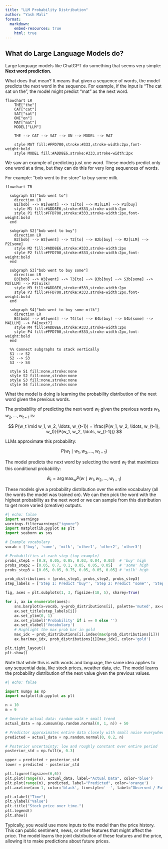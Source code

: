 ```yaml
---
title: "LLM Probability Distribution"
author: "Yash Mali"
format:
  markdown:
    embed-resources: true
    html: true
---
```


## What do Large Language Models do?

Large language models like ChatGPT do something that seems very simple: **Next word prediction.**

What does that mean? It means that given a sequence of words, the model predicts the next word in the sequence. For example, if the input is "The cat sat on the", the model might predict "mat" as the next word.


```mermaid
flowchart LR
    THE["the"]
    CAT["cat"]
    SAT["sat"]
    ON["on"]
    MAT["mat"]
    MODEL["LLM"]

    THE --> CAT --> SAT --> ON --> MODEL --> MAT

    style MAT fill:#FFD700,stroke:#333,stroke-width:2px,font-weight:bold
    style MODEL fill:#ADD8E6,stroke:#333,stroke-width:2px
```
We saw an example of predicting just one word. These models predict only one word at a time, but they can do this for very long sequences of words.

For example: "bob went to the store"  to buy some milk.

```mermaid
flowchart TB

  subgraph S1["bob went to"]
    direction LR
    B1[bob] --> W1[went] --> T1[to] --> M1[LLM] --> P1[buy]
    style M1 fill:#ADD8E6,stroke:#333,stroke-width:2px
    style P1 fill:#FFD700,stroke:#333,stroke-width:2px,font-weight:bold
  end

  subgraph S2["bob went to buy"]
    direction LR
    B2[bob] --> W2[went] --> T2[to] --> B2b[buy] --> M2[LLM] --> P2[some]
    style M2 fill:#ADD8E6,stroke:#333,stroke-width:2px
    style P2 fill:#FFD700,stroke:#333,stroke-width:2px,font-weight:bold
  end

  subgraph S3["bob went to buy some"]
    direction LR
    B3[bob] --> W3[went] --> T3[to] --> B3b[buy] --> S3b[some] --> M3[LLM] --> P3[milk]
    style M3 fill:#ADD8E6,stroke:#333,stroke-width:2px
    style P3 fill:#FFD700,stroke:#333,stroke-width:2px,font-weight:bold
  end

  subgraph S4["bob went to buy some milk"]
    direction LR
    B4[bob] --> W4[went] --> T4[to] --> B4b[buy] --> S4b[some] --> M4[LLM] --> P4[next?]
    style M4 fill:#ADD8E6,stroke:#333,stroke-width:2px
    style P4 fill:#FFD700,stroke:#333,stroke-width:2px,font-weight:bold
  end

  %% Connect subgraphs to stack vertically
  S1 --> S2
  S2 --> S3
  S3 --> S4

  style S1 fill:none,stroke:none
  style S2 fill:none,stroke:none
  style S3 fill:none,stroke:none
  style S4 fill:none,stroke:none
```

What the model is doing is learning the probability distribution of the next word given the previous words.

The probability of predicting the next word $w_{t}$ given the previous words $w_1, w_2, \ldots, w_{t-1}$ is:

$$
P(w_t \mid w_1, w_2, \ldots, w_{t-1}) = \frac{P(w_1, w_2, \ldots, w_{t-1}, w_t)}{P(w_1, w_2, \ldots, w_{t-1})}
$$

LLMs approximate this probability:

$$
P(w_t \mid w_1, w_2, \ldots, w_{t-1})
$$

The model predicts the next word by selecting the word $w_t$ that maximizes this conditional probability:

$$
\hat{w}_t = \arg\max_{w} P(w \mid w_1, w_2, \ldots, w_{t-1})
$$

These models give a probability distribution over the entire vocabulary (all the words the model was trained on). We can then pick the word with the highest probability as the next word or we can sample from this distribution to get more varied (creative) outputs.

```python
#| echo: false
import warnings
warnings.filterwarnings("ignore")
import matplotlib.pyplot as plt
import seaborn as sns

# Example vocabulary
vocab = ['buy', 'some', 'milk', 'other1', 'other2', 'other3']

# Probabilities at each step (toy example)
probs_step1 = [0.8, 0.05, 0.05, 0.03, 0.04, 0.03]  # 'buy' high
probs_step2 = [0.05, 0.7, 0.1, 0.05, 0.05, 0.05]   # 'some' high
probs_step3 = [0.05, 0.05, 0.75, 0.05, 0.05, 0.05] # 'milk' high

prob_distributions = [probs_step1, probs_step2, probs_step3]
step_labels = ['Step 1: Predict "buy"', 'Step 2: Predict "some"', 'Step 3: Predict "milk"']

fig, axes = plt.subplots(1, 3, figsize=(18, 5), sharey=True)

for i, ax in enumerate(axes):
    sns.barplot(x=vocab, y=prob_distributions[i], palette='muted', ax=ax)
    ax.set_title(step_labels[i])
    ax.set_ylim(0, 1)
    ax.set_ylabel('Probability' if i == 0 else '')
    ax.set_xlabel('Vocabulary')
    # Highlight the max prob bar in gold
    max_idx = prob_distributions[i].index(max(prob_distributions[i]))
    ax.bar(max_idx, prob_distributions[i][max_idx], color='gold')

plt.tight_layout()
plt.show()
```
Note that while this is with words and language, the same idea applies to any sequential data, like stock prices, weather data, etc. The model learns the probability distribution of the next value given the previous values.

```python
#| echo: false

import numpy as np
import matplotlib.pyplot as plt

n = 10
m = 9

# Generate actual data: random walk + small trend
actual_data = np.cumsum(np.random.normal(0, 1, n)) + 50

# Predictor approximates entire data closely with small noise everywhere
predicted = actual_data + np.random.normal(0, 0.2, n)

# Posterior uncertainty: low and roughly constant over entire period
posterior_std = np.full(n, 0.3)

upper = predicted + posterior_std
lower = predicted - posterior_std

plt.figure(figsize=(6,6))
plt.plot(range(n), actual_data, label="Actual Data", color='blue')
plt.plot(range(n), predicted, label="Predicted", color='orange')
plt.axvline(x=m-1, color='black', linestyle='--', label="Observed / Future Split")

plt.xlabel("Time")
plt.ylabel("Value")
plt.title("Stock price over time.")
plt.legend()
plt.show()
```

Typically, you would use more inputs to the model than the price history. This can public sentiment, news, or other features that might affect the price. The model learns the joint distribution of these features and the price, allowing it to make predictions about future prices.